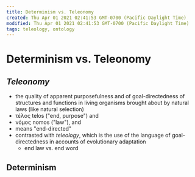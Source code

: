 ```yaml
---
title: Determinism vs. Teleonomy
created: Thu Apr 01 2021 02:41:53 GMT-0700 (Pacific Daylight Time)
modified: Thu Apr 01 2021 02:41:53 GMT-0700 (Pacific Daylight Time)
tags: teleology, ontology
---
```


# Determinism vs. Teleonomy

## _Teleonomy_

- the quality of apparent purposefulness and of goal-directedness of structures and functions in living organisms brought about by natural laws (like natural selection)
- τέλος telos ("end, purpose") and
- νόμος nomos ("law"), and
- means "end-directed"
- contrasted with _teleology_, which is the use of the language of goal-directedness in accounts of evolutionary adaptation
  - end law vs. end word

## Determinism
